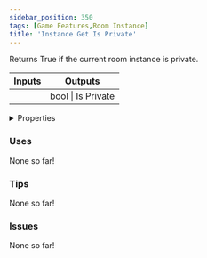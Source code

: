 ```yaml
---
sidebar_position: 350
tags: [Game Features,Room Instance]
title: 'Instance Get Is Private'
---
```


Returns True if the current room instance is private.



<IChip uuid="aa263220-c6aa-4789-b09c-c73d7fa144fd"/>

<table><thead><tr><th>Inputs</th><th>Outputs</th></tr></thead><tbody><tr><td /><td>bool | Is Private</td></tr></tbody></table>

<details>
  <summary>Properties</summary>
  <div>
    <div>
    <table>
      <tbody>
        <tr>
          <td>Is beta required?</td>
          <td>No</td>
        </tr>
        <tr>
          <td>Is chip a trolling risk?</td>
          <td>No</td>
        </tr>
        <tr>
          <td>Is chip a role assignment risk?</td>
          <td>No</td>
        </tr>
        <tr>
          <td>Chip UUID</td>
          <td>aa263220-c6aa-4789-b09c-c73d7fa144fd</td>
        </tr>
        <tr>
          <td>Room availability</td>
          <td>Available everywhere</td>
        </tr>
      </tbody>
    </table>
    </div>
  </div>
</details>

### Uses

None so far!

### Tips

None so far!

### Issues

None so far!